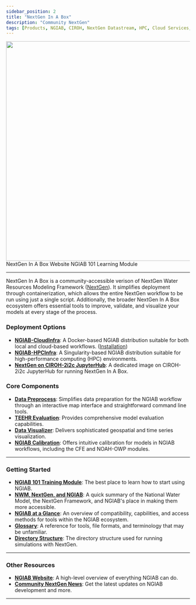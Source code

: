 ```yaml
---
sidebar_position: 2
title: "NextGen In A Box"
description: "Community NextGen"
tags: [Products, NGIAB, CIROH, NextGen Datastream, HPC, Cloud Services, Singularity, Docker, National Water Model]
---
```


<!-- UNDER HEAVY CONSTRUCTION -->


<div style= {{ display: 'flex', justifyContent: 'center', alignItems: 'center', flexDirection: 'column' }}>
    <img src="/img/logos/ngiab-blurb.png" width="600px" max-width="80%" />
    <div style= {{ display: 'flex', justifyContent: 'center', alignItems: 'center', flexDirection: 'row' }}>
      <Link class="button button--active button--primary" style={{'margin':'0.5rem'}} to="https://ngiab.ciroh.org/">NextGen In A Box Website</Link>
      <Link class="button button--active button--primary" style={{'margin':'0.5rem'}} to="https://docs.ciroh.org/training-NGIAB-101/">NGIAB 101 Learning Module</Link>
    </div>
</div>

---


NextGen In A Box is a community-accessible verison of NextGen Water Resources Modeling Framework ([NextGen](https://github.com/NOAA-OWP/ngen)).
It simplifies deployment through containerization, which allows the entire NextGen workflow to be run using just a single script.
Additionally, the broader NextGen In A Box ecosystem offers essential tools to improve, validate, and visualize your models at every stage of the process.

### Deployment Options
- [**NGIAB-CloudInfra**](/docs/products/ngiab/distributions/ngiab-docker): A Docker-based NGIAB distribution suitable for both local and cloud-based workflows. ([Installation](/docs/products/ngiab/intro/install))
- [**NGIAB-HPCInfra**](/docs/products/ngiab/distributions/ngiab-singularity): A Singularity-based NGIAB distribution suitable for high-performance computing (HPC) environments.
- [**NextGen on CIROH-2i2c JupyterHub**](/docs/products/ngiab/distributions/nextgen-2i2c): A dedicated image on CIROH-2i2c JupyterHub for running NextGen In A Box.

### Core Components
- [**Data Preprocess**](/docs/products/ngiab/components/ngiab-preprocessor): Simplifies data preparation for the NGIAB workflow through an interactive map interface and straightforward command line tools.
- [**TEEHR Evaluation**](/docs/products/ngiab/components/ngiab-teehr): Provides comprehensive model evaluation capabilities.
- [**Data Visualizer**](/docs/products/ngiab/components/ngiab-visualizer): Delivers sophisticated geospatial and time series visualization.
- [**NGIAB Calibration**](/docs/products/ngiab/components/ngiab-calibration): Offers intuitive calibration for models in NGIAB workflows, including the CFE and NOAH-OWP modules.

---

### Getting Started
- [**NGIAB 101 Training Module**](https://docs.ciroh.org/training-NGIAB-101/): The best place to learn how to start using NGIAB.
- [**NWM, NextGen, and NGIAB**](/docs/products/ngiab/intro/what-is): A quick summary of the National Water Model, the NextGen Framework, and NGIAB's place in making them more accessible.
- [**NGIAB at a Glance**](/docs/products/ngiab/intro/at-a-glance): An overview of compatibility, capbilities, and access methods for tools within the NGIAB ecosystem.
- [**Glossary**](/docs/products/ngiab/intro/glossary): A reference for tools, file formats, and terminology that may be unfamiliar.
- [**Directory Structure**](/docs/products/ngiab/intro/directories): The directory structure used for running simulations with NextGen.

---

### Other Resources
- [**NGIAB Website**](https://ngiab.ciroh.org/): A high-level overview of everything NGIAB can do.
- [**Community NextGen News**](/news): Get the latest updates on NGIAB development and more.

---

<DocCardList />